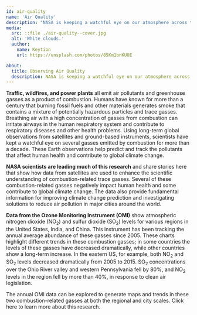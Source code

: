```yaml
---
id: air-quality
name: 'Air Quality'
description: "NASA is keeping a watchful eye on our atmosphere across the world"
media:
  src: ::file ./air-quality--cover.jpg
  alt: 'White clouds.'
  author:
    name: Keytion
    url: https://unsplash.com/photos/85Km1bnKUOE

about:
  title: Observing Air Quality
  description: NASA is keeping a watchful eye on our atmosphere across the world
---
```

<Block>
<Prose>

**Traffic, wildfires, and power plants** all emit air pollutants and greenhouse gasses as a product of combustion. Humans have known for more than a century that burning fossil fuels and other materials generates smoke that contains a mixture of potentially hazardous particles and trace gasses. Breathing air with a high concentration of gasses from combustion can irritate airways in the human respiratory system and contribute to respiratory diseases and other health problems.
Using long-term global observations from satellites and ground-based instruments, scientists have kept a watchful eye on several gasses emitted by combustion for more than a decade.  These Earth observations help predict and track the pollutants that affect human health and contribute to global climate change.

**NASA scientists are leading much of this research** and share stories here that show how data from satellites are used to enhance the scientific understanding of combustion-related trace gasses. Several of these combustion-related gasses negatively impact human health and some contribute to global climate change. The data also provide fundamental information for improving climate change prediction and investigating solutions to reduce air pollution in major cities around the world.

**Data from the Ozone Monitoring Instrument (OMI)** show atmospheric nitrogen dioxide (NO<sub>2</sub>) and sulfur dioxide (SO<sub>2</sub>) levels for various regions in the United States, India, and China. This instrument has been tracking the annual average abundance of these gasses since 2005. These charts highlight different trends in these combustion gasses; in some countries the levels of these gasses have decreased dramatically, while other countries show a long-term increase. 
In the eastern US, for example, both NO<sub>2</sub> and SO<sub>2</sub> levels decreased dramatically from 2005 to 2015. SO<sub>2</sub> concentrations over the Ohio River valley and western Pennsylvania fell by 80%, and NO<sub>2</sub> levels in the region fell by more than 40%, in response to clean air legislation.

The annual OMI data can be explored to generate maps and trends in these two combustion-related gasses at both the regional and city scales. Click here to learn more about this research.

</Prose>
</Block>
